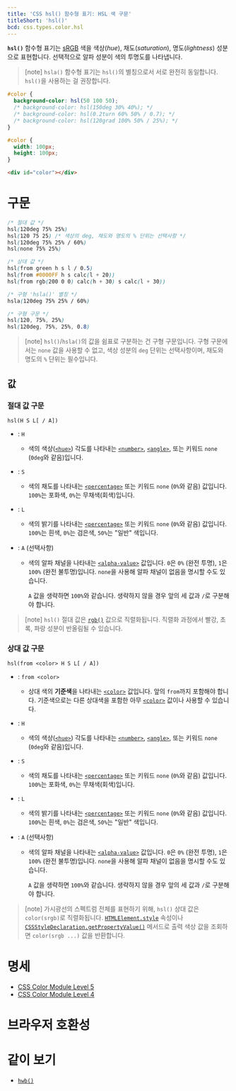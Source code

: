 ```yaml
---
title: 'CSS hsl() 함수형 표기: HSL 색 구문'
titleShort: 'hsl()'
bcd: css.types.color.hsl
---
```


**`hsl()`** 함수형 표기는 [sRGB](https://ko.wikipedia.org/wiki/SRGB) 색을 색상(_hue_), 채도(_saturation_), 명도(_lightness_) 성분으로 표현합니다. 선택적으로 알파 성분이 색의 투명도를 나타냅니다.

> [note] `hsla()` 함수형 표기는 `hsl()`의 별칭으로서 서로 완전히 동일합니다. `hsl()`을 사용하는 걸 권장합니다.

```css hidden name=demo
#color {
  background-color: hsl(50 100 50);
  /* background-color: hsl(150deg 30% 40%); */
  /* background-color: hsl(0.2turn 60% 50% / 0.7); */
  /* background-color: hsl(120grad 100% 50% / 25%); */
}
```

```css hidden editable=false name=demo filename=style
#color {
  width: 100px;
  height: 100px;
}
```

```html hidden editable=false name=demo
<div id="color"></div>
```

<LiveExample height={140} lang="css" name="demo" />

# 구문

```css
/* 절대 값 */
hsl(120deg 75% 25%)
hsl(120 75 25) /* 색상의 deg, 채도와 명도의 % 단위는 선택사항 */
hsl(120deg 75% 25% / 60%)
hsl(none 75% 25%)

/* 상대 값 */
hsl(from green h s l / 0.5)
hsl(from #0000FF h s calc(l + 20))
hsl(from rgb(200 0 0) calc(h + 30) s calc(l + 30))

/* 구형 'hsla()' 별칭 */
hsla(120deg 75% 25% / 60%)

/* 구형 구문 */
hsl(120, 75%, 25%)
hsl(120deg, 75%, 25%, 0.8)
```

> [note] `hsl()`/`hsla()`의 값을 쉼표로 구분하는 건 구형 구문입니다. 구형 구문에서는 `none` 값을 사용할 수 없고, 색상 성분의 `deg` 단위는 선택사항이며, 채도와 명도의 `%` 단위는 필수입니다.

## 값

### 절대 값 구문

```
hsl(H S L[ / A])
```

- : `H`
  - 색의 색상([`<hue>`]) 각도를 나타내는 [`<number>`], [`<angle>`], 또는 키워드 `none` (`0deg`와 같음)입니다.
- : `S`
  - 색의 채도를 나타내는 [`<percentage>`] 또는 키워드 `none` (`0%`와 같음) 값입니다. `100%`는 포화색, `0%`는 무채색(회색)입니다.
- : `L`
  - 색의 밝기를 나타내는 [`<percentage>`] 또는 키워드 `none` (`0%`와 같음) 값입니다. `100%`는 흰색, `0%`는 검은색, `50%`는 "일반" 색입니다.
- : `A` (선택사항)

  - 색의 알파 채널을 나타내는 [`<alpha-value>`] 값입니다. `0`은 `0%` (완전 투명), `1`은 `100%` (완전 불투명)입니다. `none`을 사용해 알파 채널이 없음을 명시할 수도 있습니다.

    `A` 값을 생략하면 `100%`와 같습니다. 생략하지 않을 경우 앞의 세 값과 `/`로 구분해야 합니다.

> [note] `hsl()` 절대 값은 [`rgb()`] 값으로 직렬화됩니다. 직렬화 과정에서 빨강, 초록, 파랑 성분이 반올림될 수 있습니다.

### 상대 값 구문

```
hsl(from <color> H S L[ / A])
```

- : `from <color>`
  - 상대 색의 **기준색**을 나타내는 [`<color>`] 값입니다. 앞의 `from`까지 포함해야 합니다. 기준색으로는 다른 상대색을 포함한 아무 [`<color>`] 값이나 사용할 수 있습니다.
- : `H`
  - 색의 색상([`<hue>`]) 각도를 나타내는 [`<number>`], [`<angle>`], 또는 키워드 `none` (`0deg`와 같음)입니다.
- : `S`
  - 색의 채도를 나타내는 [`<percentage>`] 또는 키워드 `none` (`0%`와 같음) 값입니다. `100%`는 포화색, `0%`는 무채색(회색)입니다.
- : `L`
  - 색의 밝기를 나타내는 [`<percentage>`] 또는 키워드 `none` (`0%`와 같음) 값입니다. `100%`는 흰색, `0%`는 검은색, `50%`는 "일반" 색입니다.
- : `A` (선택사항)

  - 색의 알파 채널을 나타내는 [`<alpha-value>`] 값입니다. `0`은 `0%` (완전 투명), `1`은 `100%` (완전 불투명)입니다. `none`을 사용해 알파 채널이 없음을 명시할 수도 있습니다.

    `A` 값을 생략하면 `100%`와 같습니다. 생략하지 않을 경우 앞의 세 값과 `/`로 구분해야 합니다.

> [note] 가시광선의 스펙트럼 전체를 표현하기 위해, `hsl()` 상대 값은 `color(srgb)`로 직렬화됩니다. [`HTMLElement.style`] 속성이나 [`CSSStyleDeclaration.getPropertyValue()`] 메서드로 출력 색상 값을 조회하면 `color(srgb ...)` 값을 반환합니다.

# 명세

- [CSS Color Module Level 5](https://drafts.csswg.org/css-color-5/#relative-HSL)
- [CSS Color Module Level 4](https://drafts.csswg.org/css-color/#the-hsl-notation)

# 브라우저 호환성

<BrowserCompat data={props.bcd} />

# 같이 보기

- [`hwb()`](./hwb)

[`<alpha-value>`]: https://developer.mozilla.org/en-US/docs/Web/CSS/alpha-value
[`<angle>`]: ../angle
[`<color>`]: ../color_value
[`<hue>`]: https://developer.mozilla.org/en-US/docs/Web/CSS/hue
[`<number>`]: ../number
[`<percentage>`]: ../percentage
[`CSSStyleDeclaration.getPropertyValue()`]: https://developer.mozilla.org/en-US/docs/Web/API/CSSStyleDeclaration/getPropertyValue
[`HTMLElement.style`]: https://developer.mozilla.org/en-US/docs/Web/API/HTMLElement/style
[`rgb()`]: ../color_value#rgb-색
